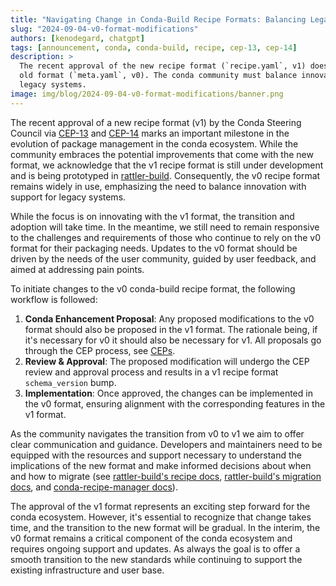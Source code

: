 ```yaml
---
title: "Navigating Change in Conda-Build Recipe Formats: Balancing Legacy and Innovation"
slug: "2024-09-04-v0-format-modifications"
authors: [kenodegard, chatgpt]
tags: [announcement, conda, conda-build, recipe, cep-13, cep-14]
description: >
  The recent approval of the new recipe format (`recipe.yaml`, v1) does not mean the end of the
  old format (`meta.yaml`, v0). The conda community must balance innovation with support for
  legacy systems.
image: img/blog/2024-09-04-v0-format-modifications/banner.png
---
```


[cep-13]: https://github.com/conda/ceps/blob/main/cep-13.md
[cep-14]: https://github.com/conda/ceps/blob/main/cep-14.md
[rattler-build]: https://prefix-dev.github.io/rattler-build/latest/
[ceps]: https://github.com/conda/ceps
[rattler-recipe]: https://prefix-dev.github.io/rattler-build/latest/reference/recipe_file/
[rattler-migration]: https://prefix-dev.github.io/rattler-build/latest/converting_from_conda_build/
[crm]: https://conda-incubator.github.io/conda-recipe-manager/index.html

The recent approval of a new recipe format (v1) by the Conda Steering Council
via [CEP-13][cep-13] and [CEP-14][cep-14] marks an important milestone in the
evolution of package management in the conda ecosystem. While the community
embraces the potential improvements that come with the new format, we
acknowledge that the v1 recipe format is still under development and is
being prototyped in [rattler-build][rattler-build]. Consequently, the v0 recipe
format remains widely in use, emphasizing the need to balance innovation with support
for legacy systems.

<!-- truncate -->

While the focus is on innovating with the v1 format, the transition and adoption
will take time. In the meantime, we still need to remain responsive to the challenges
and requirements of those who continue to rely on the v0 format for their packaging
needs. Updates to the v0 format should be driven by the needs of the user
community, guided by user feedback, and aimed at addressing pain points.

To initiate changes to the v0 conda-build recipe format, the following workflow
is followed:

1. **Conda Enhancement Proposal**: Any proposed modifications to the v0 format should
   also be proposed in the v1 format. The rationale being, if it's necessary for v0
   it should also be necessary for v1. All proposals go through the CEP process,
   see [CEPs][ceps].
2. **Review & Approval**: The proposed modification will undergo the CEP review and
   approval process and results in a v1 recipe format `schema_version` bump.
3. **Implementation**: Once approved, the changes can be implemented in the v0
   format, ensuring alignment with the corresponding features in the v1 format.

As the community navigates the transition from v0 to v1 we aim to offer clear
communication and guidance. Developers and maintainers need to be equipped with the
resources and support necessary to understand the implications of the new format
and make informed decisions about when and how to migrate (see
[rattler-build's recipe docs][rattler-recipe],
[rattler-build's migration docs][rattler-migration], and [conda-recipe-manager docs][crm]).

The approval of the v1 format represents an exciting step forward for the conda
ecosystem. However, it's essential to recognize that change takes time, and the
transition to the new format will be gradual. In the interim, the v0 format
remains a critical component of the conda ecosystem and requires ongoing
support and updates. As always the goal is to offer a smooth transition to the new
standards while continuing to support the existing infrastructure and user base.
